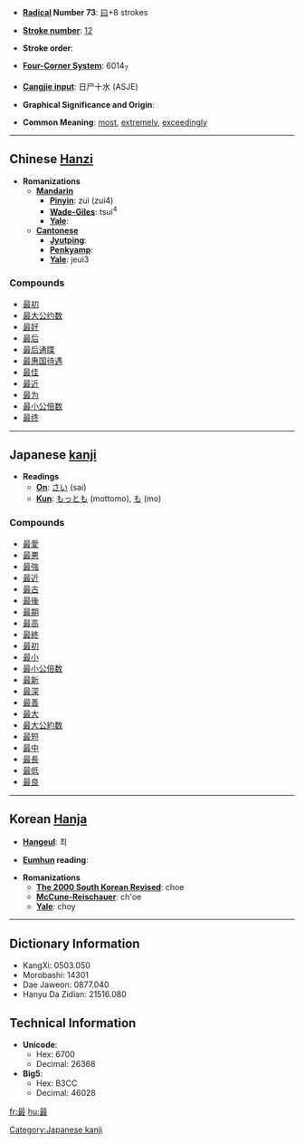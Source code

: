* '''[[Wiktionary:Chinese radical index| Radical]] Number 73''': [[Wiktionary:Chinese radical index 曰|曰]]+8 strokes

* '''[[Wiktionary:Chinese total strokes index|Stroke number]]''': [[Wiktionary:Chinese total strokes index 12|12]]

* '''Stroke order''': 

* '''[[Wiktionary:Chinese four corner index|Four-Corner System]]''': 6014<sub>7</sub>

* '''[[Wiktionary:Chinese Cangjie index|Cangjie input]]''': 日尸十水 (ASJE)

* '''Graphical Significance and Origin''': 

* '''Common Meaning''': [[most]], [[extremely]], [[exceedingly]]

----

== Chinese [[Hanzi]] ==

* '''Romanizations'''
** '''[[Mandarin]]'''
*** '''[[Pinyin]]''': zuì (zui4)
*** '''[[Wade-Giles]]''': tsui<sup>4</sup>
*** '''[[Yale]]''': 
** '''[[Cantonese]]'''
*** '''[[Jyutping]]''':
*** '''[[Penkyamp]]''': 
*** '''[[Yale]]''': jeui3

===Compounds===
*[[最初]]
*[[最大公约数]]
*[[最好]]
*[[最后]]
*[[最后通牒]]
*[[最惠国待遇]]
*[[最佳]]
*[[最近]]
*[[最为]]
*[[最小公倍数]]
*[[最终]]


----

== Japanese [[kanji]] ==

* '''Readings'''
** '''[[On]]''': [[さい]] (sai)
** '''[[Kun]]''': [[もっとも]] (mottomo), [[も]] (mo)

===Compounds===
*[[最愛]]
*[[最悪]]
*[[最強]]
*[[最近]]
*[[最古]]
*[[最後]]
*[[最期]]
*[[最高]]
*[[最終]]
*[[最初]]
*[[最小]]
*[[最小公倍数]]
*[[最新]]
*[[最深]]
*[[最善]]
*[[最大]]
*[[最大公約数]]
*[[最短]]
*[[最中]]
*[[最長]]
*[[最低]]
*[[最良]]


----

== Korean [[Hanja]] ==

* '''[[Hangeul]]''': 최

* '''[[Eumhun]] reading''': 

* '''Romanizations'''
** '''[[The 2000 South Korean Revised Romanization|The 2000 South Korean Revised]]''': choe
** '''[[McCune-Reischauer]]''': ch'oe
** '''[[Yale]]''': choy

----

== Dictionary Information ==

* KangXi: 0503.050
* Morobashi: 14301
* Dae Jaweon: 0877.040
* Hanyu Da Zidian: 21516.080

== Technical Information ==

* '''Unicode''':
** Hex: 6700
** Decimal: 26368
* '''Big5''':
** Hex: B3CC
** Decimal: 46028

[[Category:Japanese kanji]]

[[fr:最]]
[[hu:最]]